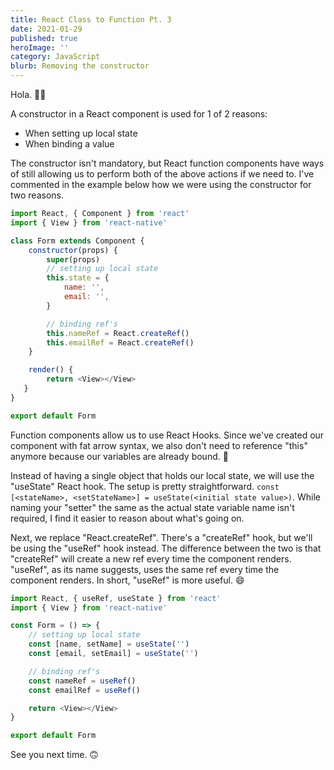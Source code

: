 ```yaml
---
title: React Class to Function Pt. 3
date: 2021-01-29
published: true
heroImage: ''
category: JavaScript
blurb: Removing the constructor
---
```


Hola. 👋🏾

A constructor in a React component is used for 1 of 2 reasons:
- When setting up local state
- When binding a value

The constructor isn't mandatory, but React function components have ways of still allowing us to perform both of the above actions if we need to. I've commented in the example below how we were using the constructor for two reasons.

```js
import React, { Component } from 'react'
import { View } from 'react-native'

class Form extends Component {
    constructor(props) {
        super(props)
        // setting up local state
        this.state = {
            name: '',
            email: '',
        }

        // binding ref's
        this.nameRef = React.createRef()
        this.emailRef = React.createRef()
    }

    render() {
        return <View></View>
   }
}

export default Form
```

Function components allow us to use React Hooks. Since we've created our component with fat arrow syntax, we also don't need to reference "this" anymore because our variables are already bound. :100:

Instead of having a single object that holds our local state, we will use the "useState" React hook. The setup is pretty straightforward. `const [<stateName>, <setStateName>] = useState(<initial state value>)`. While naming your "setter" the same as the actual state variable name isn't required, I find it easier to reason about what's going on.

Next, we replace "React.createRef". There's a "createRef" hook, but we'll be using the "useRef" hook instead. The difference between the two is that "createRef" will create a new ref every time the component renders. "useRef", as its name suggests, uses the same ref every time the component renders. In short, "useRef" is more useful. :smile:

```js
import React, { useRef, useState } from 'react'
import { View } from 'react-native'

const Form = () => {
    // setting up local state
    const [name, setName] = useState('')
    const [email, setEmail] = useState('')

    // binding ref's
    const nameRef = useRef()
    const emailRef = useRef()

    return <View></View>
}

export default Form
```

See you next time. 🙃
